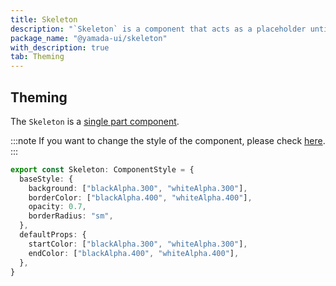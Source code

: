 ```yaml
---
title: Skeleton
description: "`Skeleton` is a component that acts as a placeholder until content is loaded."
package_name: "@yamada-ui/skeleton"
with_description: true
tab: Theming
---
```


## Theming

The `Skeleton` is a [single part component](/styled-system/theming/component-styles#single-part-components).

:::note
If you want to change the style of the component, please check [here](/styled-system/theming/customize-theme#changing-the-style-of-components).
:::

```ts
export const Skeleton: ComponentStyle = {
  baseStyle: {
    background: ["blackAlpha.300", "whiteAlpha.300"],
    borderColor: ["blackAlpha.400", "whiteAlpha.400"],
    opacity: 0.7,
    borderRadius: "sm",
  },
  defaultProps: {
    startColor: ["blackAlpha.300", "whiteAlpha.300"],
    endColor: ["blackAlpha.400", "whiteAlpha.400"],
  },
}
```
